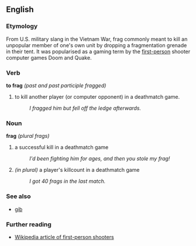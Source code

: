==English==

===Etymology===
From U.S. military slang in the Vietnam War, frag commonly meant to kill an unpopular member of one's own unit by dropping a fragmentation grenade in their tent. It was popularised as a gaming term by the [[first-person]] shooter computer games Doom and Quake.

===Verb===
'''to frag''' ''(past and past participle fragged)''
#to kill another player (or computer opponent) in a deathmatch game.
#:''I fragged him but fell off the ledge afterwards.''

===Noun===
'''frag''' ''(plural frags)''
#a successful kill in a deathmatch game
#:''I'd been fighting him for ages, and then you stole my frag!''
#''(in plural)'' a player's killcount in a deathmatch game
#:''I got 40 frags in the last match.''

===See also===
*[[gib]]

===Further reading===
*[[w:first-person shooter|Wikipedia article of first-person shooters]]